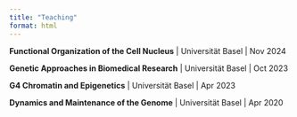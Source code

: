 ```yaml
---
title: "Teaching"
format: html
---
```

**Functional Organization of the Cell Nucleus** | Universität Basel | Nov 2024

**Genetic Approaches in Biomedical Research** | Universität Basel | Oct 2023

**G4 Chromatin and Epigenetics** | Universität Basel | Apr 2023

**Dynamics and Maintenance of the Genome** | Universität Basel | Apr 2020